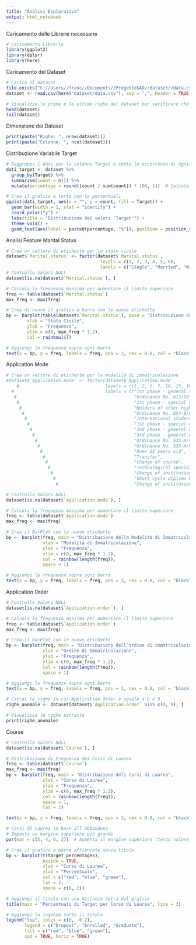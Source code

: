 ```yaml
---
title: "Analisi Esplorativa"
output: html_notebook
---
```


Caricamento delle Librerie necessarie
```r
# Caricamento Librerie
library(ggplot2)
library(dplyr)
library(here)
```

Caricamento del Dataset
```r
# Carica il dataset
file.exists("C://Users//franc//Documents//ProgettoSAD//dataset//data.csv")
dataset <- read.csv(here("dataset/data.csv"), sep = ";", header = TRUE)

# Visualizza le prime e le ultime righe del dataset per verificare che sia stato caricato correttamente
head(dataset)
tail(dataset)
```
Dimensione del Dataset
```r
print(paste("Righe: ", nrow(dataset)))
print(paste("Colonne: ", ncol(dataset)))
```



Distribuzione Variabile Target
```r
# Raggruppa i dati per la colonna Target e conta le occorrenze di ogni categoria
dati_target <- dataset %>%
  group_by(Target) %>%
  summarise(count = n()) %>%
  mutate(percentage = round((count / sum(count)) * 100, 1))  # Calcola la percentuale

# Crea il grafico a torta con le percentuali
ggplot(dati_target, aes(x = "", y = count, fill = Target)) +
  geom_bar(width = 1, stat = "identity") +
  coord_polar("y") +
  labs(title = "Distribuzione dei valori 'Target'") +
  theme_void() +
  geom_text(aes(label = paste0(percentage, "%")), position = position_stack(vjust = 0.5))

```

Analisi Feature Marital Status
```r
# Crea un vettore di etichette per lo stato civile
dataset$`Marital.status` <- factor(dataset$`Marital.status`, 
                                    levels = c(1, 2, 3, 4, 5, 6),
                                    labels = c("Single", "Married", "Widower", "Divorced", "Facto Union", "Separated"))
# Controllo Valori NULL
dataset[is.na(dataset$`Marital.status`), ]

# Calcola la frequenza massima per aumentare il limite superiore
freq <- table(dataset$`Marital.status`)
max_freq <- max(freq)

# Crea di nuovo il grafico a barre con le nuove etichette
bp <- barplot(table(dataset$`Marital.status`), main = "Distribuzione dello Stato Civile", 
        xlab = "Stato Civile", 
        ylab = "Frequenza",
        ylim = c(0, max_freq * 1.2),
        col = rainbow(6))

# Aggiungi le frequenze sopra ogni barra
text(x = bp, y = freq, labels = freq, pos = 3, cex = 0.8, col = "black")
```

Application Mode
```r
# Crea un vettore di etichette per la modalità di immatricolazione
#dataset$`Application.mode` <- factor(dataset$`Application.mode`, 
    #                                 levels = c(1, 2, 5, 7, 10, 15, 16, 17, 18, 26, 27, 39, 42, 43, 44, 51, 53, 57),
  #                                   labels = c("1st phase - general contingent",
   #                                             "Ordinance No. 612/93",
    #                                            "1st phase - special contingent (Azores Island)",
     #                                           "Holders of other higher courses",
      #                                          "Ordinance No. 854-B/99",
       #                                         "International student (bachelor)",
        #                                        "1st phase - special contingent (Madeira Island)",
         #                                       "2nd phase - general contingent",
          #                                      "3rd phase - general contingent",
           #                                     "Ordinance No. 533-A/99, item b2) (Different Plan)",
            #                                    "Ordinance No. 533-A/99, item b3 (Other Institution)",
             #                                   "Over 23 years old",
              #                                  "Transfer",
               #                                 "Change of course",
                #                                "Technological specialization diploma holders",
                 #                               "Change of institution/course",
                  #                              "Short cycle diploma holders",
                   #                             "Change of institution/course (International)"))

# Controllo Valori NULL
dataset[is.na(dataset$`Application.mode`), ]

# Calcola la frequenza massima per aumentare il limite superiore
freq <- table(dataset$`Application.mode`)
max_freq <- max(freq)

# Crea il BarPlot con le nuove etichette
bp <- barplot(freq, main = "Distribuzione della Modalità di Immatricolazione", 
              xlab = "Modalità di Immatricolazione", 
              ylab = "Frequenza",
              ylim = c(0, max_freq * 1.2),
              col = rainbow(length(freq)),
              space = 1)

# Aggiungi le frequenze sopra ogni barra
text(x = bp, y = freq, labels = freq, pos = 3, cex = 0.8, col = "black")


```
Application Order
```r
# Controllo Valori NULL
dataset[is.na(dataset$`Application.order`), ]

# Calcola la frequenza massima per aumentare il limite superiore
freq <- table(dataset$`Application.order`)
max_freq <- max(freq)

# Crea il BarPlot con le nuove etichette
bp <- barplot(freq, main = "Distribuzione dell`ordine di immatricolazione", 
              xlab = "Ordine di Immatricolazione", 
              ylab = "Frequenza",
              ylim = c(0, max_freq * 1.2),
              col = rainbow(length(freq)),
              space = 1)

# Aggiungi le frequenze sopra ogni barra
text(x = bp, y = freq, labels = freq, pos = 3, cex = 0.8, col = "black")

# Estrai le righe in cui Application Order è uguale a 0 o 9
righe_anomale <- dataset[dataset$`Application.order` %in% c(0, 9), ]

# Visualizza le righe estratte
print(righe_anomale)
```
Course
```r
# Controllo Valori NULL
dataset[is.na(dataset$`Course`), ]

# Distribuzione di Frequenza dei Corsi di Laurea
freq <- table(dataset$`Course`)
max_freq <- max(freq)
bp <- barplot(freq, main = "Distribuzione deli Corsi di Laurea", 
              xlab = "Corso di Laurea", 
              ylab = "Frequenza",
              ylim = c(0, max_freq * 1.2),
              col = rainbow(length(freq)),
              space = 1,
              las = 2)

text(x = bp, y = freq, labels = freq, pos = 3, cex = 0.8, col = "black")

# Corsi di Laurea in base all`abbandono
# Imposta un margine superiore più grande
par(mar = c(5, 4, 6, 2))  # Aumenta il margine superiore (terzo valore) per fare spazio al titolo

# Crea il grafico a barre affiancate senza titolo
bp <- barplot(t(target_percentages), 
              beside = TRUE,
              xlab = "Corso di Laurea", 
              ylab = "Percentuale",
              col = c("red", "blue", "green"), 
              las = 2,
              space = c(0, 2))

# Aggiungi il titolo con una distanza extra dal grafico
title(main = "Percentuali di Target per Corso di Laurea", line = 3)

# Aggiungi la legenda sotto il titolo
legend("top", inset = c(0, -0.2), 
       legend = c("Dropout", "Enrolled", "Graduate"), 
       fill = c("red", "blue", "green"), 
       xpd = TRUE, horiz = TRUE)


```

